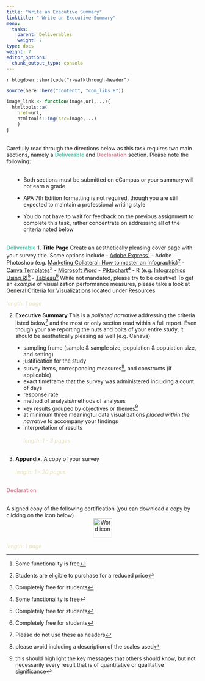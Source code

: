 ```yaml
---
title: "Write an Executive Summary"
linktitle: " Write an Executive Summary"
menu:
  tasks:
    parent: Deliverables
    weight: 7
type: docs
weight: 7
editor_options: 
  chunk_output_type: console
---
```


`r blogdown::shortcode("r-walkthrough-header")`

```r
source(here::here("content", "com_libs.R"))

image_link <- function(image,url,...){
  htmltools::a(
    href=url,
    htmltools::img(src=image,...)
    )
}
```

<style>
ul {
    margin-left: 1.5em
}
</style>

<br>
Carefully read through the directions below as this task requires two main sections, namely a <span style = "color:#57c4ad; font-weight:bold;">Deliverable</span> and <span style = "color:#d58999; font-weight:bold;">Declaration</span> section. Please note the following:
<br>
<br>

  + Both sections must be submitted on eCampus or your summary will not earn a grade
  
  + APA 7th Edition formatting is not required, though you are still expected to maintain a professional writing style
  
  + You do not have to wait for feedback on the previous assignment to complete this task, rather concentrate on addressing all of the criteria noted below
<br>
<br>

<span style = "color:#57c4ad; font-weight:bold;">Deliverable</span>
  1. **Title Page**
  Create an aesthetically pleasing cover page with your survey title. Some options include
    - [Adobe Express](https://www.adobe.com/express/create/infographic)[^Freemium] 
    - Adobe Photoshop (e.g. [Marketing Collateral: How to master an Infographic](https://www.adobe.com/vn_en/creativecloud/design/discover/make-infographic-in-photoshop.html))[^Discounted]
    - [Canva Templates](https://www.canva.com/cover-pages/templates/)[^Free]
    - [Microsoft Word](https://templates.office.com/en-us/papers-and-reports)
    - [Piktochart](https://piktochart.com)[^Freemium]
    - R (e.g. [Infographics Using R](https://rpubs.com/chidungkt/702513))[^Free]
    - [Tableau](https://www.tableau.com/academic/students)[^Free]
      While not mandated, please try to be creative! To get an *example* of visualization performance measures, please take a look at [General Criteria for Visualizations](/resources/look/) located under Resources <br><br>
      <span style = "color:#e6e1bc; font-style: italic;">length: 1 page</span>

  2. **Executive Summary**
  This is a *polished narrative* addressing the criteria listed below^[Please do not use these as headers] and the most or only section read within a full report. Even though your are reporting the nuts and bolts of your entire study, it should be aesthetically pleasing as well (e.g. Canava)
  - sampling frame (sample & sample size, population & population size, and setting)
  - justification for the study
  - survey items, corresponding measures^[please avoid including a description of the scales used], and constructs (if applicable)
  - exact timeframe that the survey was administered including a count of days 
  - response rate
  - method of analysis/methods of analyses
  - key results grouped by objectives or themes^[this should highlight the key messages that others should know, but not necessarily every result that is of quantitative or qualitative significance]
  - at minimum three meaningful data visualizations *placed within the narrative* to accompany your findings
  - interpretation of results<br><br>
  <span style = "color:#e6e1bc; font-style: italic;">length: 1 - 3 pages</span>
  <br>
  <br>
  
  3. **Appendix**. A copy of your survey<br><br>
  <span style = "color:#e6e1bc; font-style: italic;">length: 1 - 20 pages</span>
  <br>
  <br>
  
<span style = "color:#d58999; font-weight:bold;">Declaration</span>
<br>
<br>

A signed copy of the following certification (you can download a copy by clicking on the icon below)<br>
  <a target="_blank" href="/forms/edp619declaration.pdf">
  <center>
  <img src="/logos/pdf-ico.png" alt="Word icon" width="50">
  </center>
  </a>
  <span style = "color:#e6e1bc; font-style: italic;">length: 1 page</span>
  
  
[^Free]: Completely free for students

[^Freemium]: Some functionality is free

[^Discounted]: Students are eligible to purchase for a reduced price
